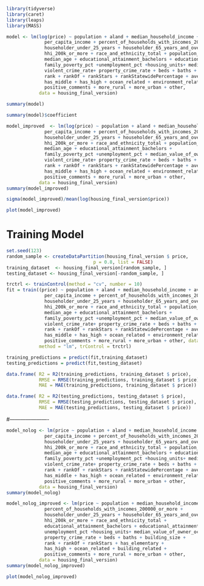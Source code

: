 ```r
library(tidyverse)
library(caret)
library(leaps)
library(MASS)
```

```r
model <- lm(log(price) ~ population + aland + median_household_income + average_household_income + 
              per_capita_income + percent_of_households_with_incomes_200000_or_more +  
              householder_under_25_years + householder_65_years_and_over + hhi_lt_25k + 
              hhi_200k_or_more + race_and_ethnicity_total + population_density_sq_mi + 
              median_age + educational_attainment_bachelors + educational_attainment_graduate + 
              family_poverty_pct +unemployment_pct +housing_units+ median_value_of_owner_occupied_units + 
              violent_crime_rate+ property_crime_rate + beds + baths + garage + lot_size + building_size +
              rank + rankOf + rankStars + rankStatewidePercentage + averageStandardScore + has_elementary +
              has_middle + has_high + ocean_related + environment_related + building_related + community_related +
              positive_comments + more_rural + more_urban + other, 
            data = housing_final_version)
```

```r
summary(model)
```
```r
summary(model)$coefficient
```

```r
model_improved  <- lm(log(price) ~ population + aland + median_household_income + average_household_income + 
              per_capita_income + percent_of_households_with_incomes_200000_or_more +  
              householder_under_25_years + householder_65_years_and_over + hhi_lt_25k + 
              hhi_200k_or_more + race_and_ethnicity_total + population_density_sq_mi + 
              median_age + educational_attainment_bachelors + 
              family_poverty_pct +unemployment_pct + median_value_of_owner_occupied_units + 
              violent_crime_rate+ property_crime_rate + beds + baths + garage + building_size +
              rank + rankOf + rankStars + rankStatewidePercentage + averageStandardScore + has_elementary +
              has_middle + has_high + ocean_related + environment_related +
              positive_comments + more_rural + more_urban + other, 
            data = housing_final_version)
summary(model_improved)
```
```r
sigma(model_improved)/mean(log(housing_final_version$price))
```
```r
plot(model_improved)
```

# Training Model
```r
set.seed(123)
random_sample <- createDataPartition(housing_final_version $ price,
                                p = 0.8, list = FALSE)
training_dataset  <- housing_final_version[random_sample, ]
testing_dataset <- housing_final_version[-random_sample, ]
```

```r
trctrl <- trainControl(method = "cv", number = 10)
fit = train((price) ~ population + aland + median_household_income + average_household_income + 
              per_capita_income + percent_of_households_with_incomes_200000_or_more +  
              householder_under_25_years + householder_65_years_and_over + hhi_lt_25k + 
              hhi_200k_or_more + race_and_ethnicity_total + population_density_sq_mi + 
              median_age + educational_attainment_bachelors + 
              family_poverty_pct +unemployment_pct + median_value_of_owner_occupied_units + 
              violent_crime_rate+ property_crime_rate + beds + baths + garage + building_size +
              rank + rankOf + rankStars + rankStatewidePercentage + averageStandardScore + has_elementary +
              has_middle + has_high + ocean_related + environment_related +
              positive_comments + more_rural + more_urban + other, data = housing_final_version,
            method = "lm", trControl = trctrl)
```

```r
training_predictions = predict(fit,training_dataset)
testing_predictions = predict(fit,testing_dataset)
```

```r
data.frame( R2 = R2(training_predictions, training_dataset $ price),
            RMSE = RMSE(training_predictions, training_dataset $ price),
            MAE = MAE(training_predictions, training_dataset $ price))
```
```r
data.frame( R2 = R2(testing_predictions, testing_dataset $ price),
            RMSE = RMSE(testing_predictions, testing_dataset $ price),
            MAE = MAE(testing_predictions, testing_dataset $ price))
```

#----------------------

```r
model_nolog <- lm(price ~ population + aland + median_household_income + average_household_income + 
              per_capita_income + percent_of_households_with_incomes_200000_or_more +  
              householder_under_25_years + householder_65_years_and_over + hhi_lt_25k + 
              hhi_200k_or_more + race_and_ethnicity_total + population_density_sq_mi + 
              median_age + educational_attainment_bachelors + educational_attainment_graduate + 
              family_poverty_pct +unemployment_pct +housing_units+ median_value_of_owner_occupied_units + 
              violent_crime_rate+ property_crime_rate + beds + baths + garage + lot_size + building_size +
              rank + rankOf + rankStars + rankStatewidePercentage + averageStandardScore + has_elementary +
              has_middle + has_high + ocean_related + environment_related + building_related + community_related +
              positive_comments + more_rural + more_urban + other, 
            data = housing_final_version)
summary(model_nolog)
```

```r
model_nolog_improved <- lm(price ~ population + median_household_income + average_household_income + 
              percent_of_households_with_incomes_200000_or_more +  
              householder_under_25_years + householder_65_years_and_over + hhi_lt_25k + 
              hhi_200k_or_more + race_and_ethnicity_total +
              educational_attainment_bachelors + educational_attainment_graduate + 
              unemployment_pct +housing_units+ median_value_of_owner_occupied_units + 
              property_crime_rate + beds + baths + building_size +
              rank + rankOf + rankStars + has_elementary +
              has_high + ocean_related + building_related +
              positive_comments + more_rural + more_urban + other, 
            data = housing_final_version)
summary(model_nolog_improved)
```
```r
plot(model_nolog_improved)
```























